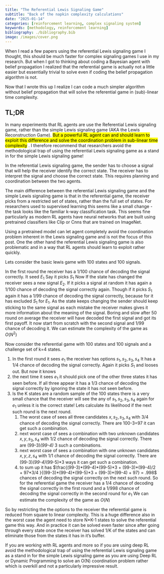 ```yaml
---
title: "The Referential Lewis Signaling Game"
subtitle: "Back of the napkin complexity calculations"
date: "2025-01-14"
categories: [reinforcement learning, complex signaling system]
keywords: [methodology, reinforcement learning]
bibliography: ./bibliography.bib
image: /images/cover.png
---
```


When I read a few papers using the referential Lewis signaling game I thought, this should be much faster for complex signaling games I use in my research. But when I got to thinking about coding a Bayesian agent with belief propagation I realized that the referential game is actually not a little easier but essentially trivial to solve even if coding the belief propagation algorithm is not. 

Now that I wrote this up I realize I can code a much simpler algorithm without belief propagation that will solve the referential game in (sub)-linear time complexity.


::: {.callout-caution}

## TL;DR

In many experiments that RL agents are use the Referential Lewis signaling game, rather than the simple Lewis signaling game (AKA the Lewis Reconstruction Game). [But a powerful RL agent can and should learn to exploit this difference and solve the coordination problem in sub-linear time complexity]{.mark} . I therefore recommend that researchers avoid the methodological trap of using the referential Lewis signaling game as a stand in for the simple Lewis signaling game!
:::

In the referential Lewis signaling game, the sender has to choose a signal that will help the receiver identify the correct state. The receiver has to interpret the signal and choose the correct state. This requires planning and coordination between the two agents.

The main difference between the referential Lewis signaling game and the simple Lewis signaling game is that in the referential game, the receiver picks from a restricted set of states, rather than the full set of states. For researchers used to supervised learning this seems like a small change - the task looks like the familiar k-way classification task.  This seems fine particularly as modern RL agents have neural networks that are built using pretrained classifiers like Clip or Cnns that are trained on ImageNet.

Using a pretrained model can let agent completely avoid the coordination problem inherent in the Lewis signaling game and is not the focus of this post. One the other hand the referential Lewis signaling game is also problematic and in a way that RL agents should learn to exploit rather quickly.




Lets consider the basic lewis game with 100 states and 100 signals. 

In the first round the receiver has a 1/100 chance of decoding the signal correctly. It seed $E_1$ Say it picks $S_1$
Now If the state has changed the receiver sees a new signal $E_2$. If it picks a signal at random it has again a 1/100 chance of decoding the signal correctly again. Though if it picks $S_1$ again it has a 1/99 chance of decoding the signal correctly, because for it has excluded $S_1$ for $E_1$. 
As the state keeps changing the sender should keep sticking to the same signal as each mistake the receiver makes gives it more information about the meaning of the signal. Boring and slow after 50 round on average the receiver will have decoded the first signal and got its first payoff.
It now start from scratch with the second signal and 1/99 chance of decoding it.
We can estimate the complexity of the game as $O(N^2)$

Now consider the referential game with 100 states and 100 signals and a challenge set of k=4 states.

1. In the first round it sees $e_1$ the receiver has options ${s_1, s_2 ,s_3 ,s_4}$ It has a 1/4 chance of decoding the signal correctly. 
Again it picks $S_1$ and looses out. But now it knows
1. the next time it sees $e_1$ it should pick one of the other three states it has seen before. If all three appear it has a 1/3 chance of decoding the signal correctly by ignoring the state it has not seen before.
1. Is the K states are a random sample of the 100 states there is a very small chance that the receiver will see the any of ${s_1, s_2 ,s_3 ,s_4}$ again for $e_1$ unless it is the correct state! Lets calculate its likelihood if the next such round is the next round.
    1. The worst case of sees all three candidates ${x, s_2 ,s_3 ,s_4}$ with 3/4 chance of decoding the signal correctly. There are 100-3=97 it can get such a combination.
    2. next worst case of sees a combination with two unknown candidates ${x, y ,s_3 ,s_4}$ with 1/2 chance of decoding the signal correctly. There are (99-3)*(99-4) * 3 such a combinations.
    3. next worst case of sees a combination with one unknown candidates ${x, y ,z ,s_4}$ with 1/1 chance of decoding the signal correctly. There are (99-3)*(99-4)*(99-5)*3 ways it can get such a combination.
    4. to sum up it has $\frac{(99-3)*(99-4)*(99-5)*3 + (99-3)*(99-4)/2 + 97*3/4 }{(99-3)*(99-4)*(99-5)*3 + (99-3)*(99-4) + 97} = .998$ 
    chances of decoding the signal correctly on the next such round.
So for the referential game the receiver has a 1/4 chance of decoding the signal correctly in the first round and a 1/998 chance of decoding the signal correctly in the second round for $e_1$ We can estimate the complexity of the game as $O(N)$


So by restricting the the options to the receiver the referential game is reduced from square to linear complexity. This is a huge difference also in the worst case the agent need to store N*K-1 states to solve the referential game this way. And in practice it can be solved even faster since after going through every state once the receiver has solved 1/K of the states and can eliminate those from the states it has in it's buffer. 

If you are working with RL agents and more so if you are using deep RL avoid the methodological trap of using the referential Lewis signaling game as a stand in for the simple Lewis signaling game as you are using Deep RL or Dynamic Programming to solve an O(N) coordination problem rather which is overkill and not a particularly impressive result.


